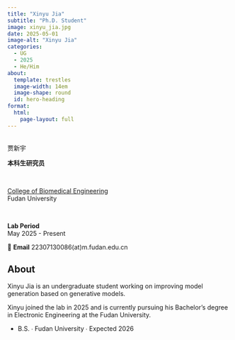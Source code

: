 ```yaml
---
title: "Xinyu Jia"
subtitle: "Ph.D. Student"
image: xinyu_jia.jpg
date: 2025-05-01
image-alt: "Xinyu Jia"
categories:
  - UG
  - 2025
  - He/Him
about:
  template: trestles
  image-width: 14em
  image-shape: round
  id: hero-heading
format:
  html:
    page-layout: full
---
```


::: {#hero-heading}

&nbsp;
<div class="h1">贾新宇</div>

**本科生研究员**  

&nbsp;

[College of Biomedical Engineering](https://bme-college.fudan.edu.cn/)  
Fudan University

&nbsp;

**Lab Period**  
May 2025 - Present

📧 **Email** 22307130086(at)m.fudan.edu.cn

:::

## About

::: {.grid}

::: {.g-col-6 #about-me-1}

Xinyu Jia is an undergraduate student working on improving model generation based on generative models.

:::

::: {.g-col-6 #about-me-2}

Xinyu joined the lab in 2025 and is currently pursuing his Bachelor's degree in Electronic Engineering at the Fudan University.

<ul class="fa-ul">
   <li><span class="fa-li"><i class="fa-solid fa-graduation-cap"></i></span>B.S. ∙ Fudan University ∙ Expected 2026</li>
</ul>

:::
:::